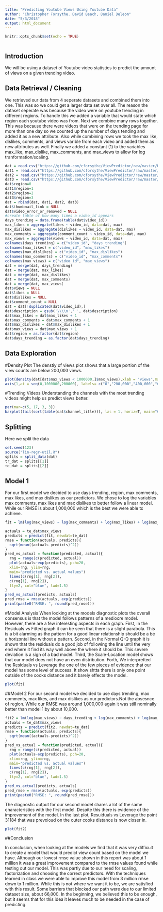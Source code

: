 ```yaml
---
title: "Predicting Youtube Views Using Youtube Data"
author: "Christopher Forsythe, David Beach, Daniel Deleon"
date: "5/3/2018"
output: html_document
---
```


```r
knitr::opts_chunk$set(echo = TRUE)
```

```r

```

## Introduction

We will be using a dataset of Youtube video statistics to predict the amount of views on a given trending video.

## Data Retrieval / Cleaning 

We retrieved our data from 4 seperate datasets and combined them into one. This was so we could get a larger data set over all. The reason the dataset seperate was because the video were on youtube trending in different regions. To handle this we added a variable that would state which region each youtube video was from. Next we combine many rows together. This was because there were videos that were on the trending page for more than one day so we counted up the number of days tending and added it as a new attribute. Also while combining rows we took the max like, dislikes, comments, and views varible from each video and added them as new attributes as well. Finally we added a constant (1) to the variables max_like, max_dislike, max_comments, and max_views to allow for log tranformation/scaling. 
```r
dat = read.csv("https://github.com/cforsythe/ViewPredictor/raw/master/USvideos.csv")
dat1 = read.csv("https://github.com/cforsythe/ViewPredictor/raw/master/CAvideos.csv")
dat2 = read.csv("https://github.com/cforsythe/ViewPredictor/raw/master/FRvideos.csv")
dat3 = read.csv("https://github.com/cforsythe/ViewPredictor/raw/master/DEvideos.csv")
dat$region=0
dat1$region=1
dat2$region=2
dat3$region=3
dat = rbind(dat, dat1, dat2, dat3)
dat$thumbnail_link = NULL
dat$video_error_or_removed = NULL 
#create table of how many times a video_id appears
days_trending = data.frame(table(dat$video_id))
max_likes = aggregate(likes ~ video_id, data=dat, max)
max_dislikes = aggregate(dislikes ~ video_id, data=dat, max)
max_comments = aggregate(comment_count ~ video_id, data=dat, max)
max_views = aggregate(views ~ video_id, data=dat, max)
colnames(days_trending) = c("video_id", "days_trending")
colnames(max_likes) = c("video_id", "max_likes")
colnames(max_dislikes) = c("video_id", "max_dislikes")
colnames(max_comments) = c("video_id", "max_comments")
colnames(max_views) = c("video_id", "max_views")
dat = merge(dat, days_trending)
dat = merge(dat, max_likes)
dat = merge(dat, max_dislikes)
dat = merge(dat, max_comments)
dat = merge(dat, max_views)
dat$views = NULL
dat$likes = NULL
dat$dislikes = NULL
dat$comment_count = NULL
dat = dat[!duplicated(dat$video_id),]
dat$description = gsub('\\\\n',' ', dat$description)
dat$max_likes = dat$max_likes + 1
dat$max_comments = dat$max_comments + 1
dat$max_dislikes = dat$max_dislikes + 1
dat$max_views = dat$max_views + 1
dat$region = as.factor(dat$region)
dat$days_trending = as.factor(dat$days_trending)

```
## Data Exploration

#Density Plot
The denstiy of views plot shows that a large portion of the view counts are below 200,000 views.
```r
plot(density(dat[dat$max_views < 1000000,]$max_views),xlab = "views",main = "Density of Views under 1 Million",xaxt = "n")
axis(1,at = seq(0,1000000,200000), labels= c("0","200,000","400,000","600,000","800,000","1,000,000"))
```
#Trending Videos
Understanding the channels with the most trending videos might help us predict views better.
```r
par(mar=c(5, 17, 3, 3))
barplot(tail(sort(table(dat$channel_title))), las = 1, horiz=T, main="Channels with most trending videos", xlab="Number of trending videos", col="red")
```
## Splitting
Here we split the data
```r
set.seed(123)
source("lin-regr-util.R")
splits = split_data(dat)
tr_dat = splits[[1]]
te_dat = splits[[2]]

```


## Model 1
For our first  model we decided to use days trending, region, max comments, max likes, and max dislikes as our predictors. We chose to log the variables max comments, max likes and max dislikes to better follow a linear model. While our RMSE is about 1,000,000 which is the best we were able to achieve. 
```r

fit = lm(log(max_views) ~ log(max_comments) + log(max_likes) + log(max_dislikes) + region + days_trending , dat=tr_dat)

actuals = te_dat$max_views
predicts = predict(fit, newdat=te_dat)
rmse = function(actuals, predicts){
  sqrt(mean((actuals-predicts)^2))
}
pred_vs_actual = function(predicted, actual){
  rng = range(c(predicted, actual))
  plot(actuals~exp(predicts), pch=20,
  xlim=rng, ylim=rng, 
  main="predicted vs. actual values")
  lines(c(rng[1], rng[2]),
  c(rng[1], rng[2]),
  lty=2, col="blue", lwd=1.5)
}
pred_vs_actual(predicts, actuals)
pred_rmse = rmse(actuals, exp(predicts))
print(paste0("RMSE: ", round(pred_rmse)))
```

#Model Analysis
When looking at the models diagnostic plots the overall consensus is that the model follows patterns of a mediocre model. However, there are a few interesting aspects in each graph. First, in the Residuals vs Fitted graph it can be seen that there is a slight parabola. This is a bit alarming as the pattern for a good linear relationship should be a be a horizontal line without a pattern. Second, in the Normal Q-Q graph it is shown that the residuals do a good job of following the line until the very end where it find its way well above the where it should be. This severe deviation is a sign of a bad model. Third, the Scale-Location model shows that our model does not have an even distribution. Forth, We interpretted the Residuals vs Leverage the one of the few pieces of evidence that our model has some level of success. It show shtta there is only one point outside of the cooks distance and it barely effects the model. 
```r

plot(fit)
```
##Model 2
For our second  model we decided to use days trending, max comments, max likes, and max dislikes as our predictors.Not the absesnce of region. While our RMSE was around 1,000,000 again it was still nominally better than model 1 by about 10,000. 
```r
fit2 = lm(log(max_views) ~ days_trending + log(max_comments) + log(max_likes) + log(max_dislikes), dat=tr_dat)
actuals = te_dat$max_views
predicts = predict(fit2, newdat=te_dat)
rmse = function(actuals, predicts){
  sqrt(mean((actuals-predicts)^2))
}
pred_vs_actual = function(predicted, actual){
  rng = range(c(predicted, actual))
  plot(actuals~exp(predicts), pch=20,
  xlim=rng, ylim=rng, 
  main="predicted vs. actual values")
  lines(c(rng[1], rng[2]),
  c(rng[1], rng[2]),
  lty=2, col="blue", lwd=1.5)
}
pred_vs_actual(predicts, actuals)
pred_rmse = rmse(actuals, exp(predicts))
print(paste0("RMSE: ", round(pred_rmse)))
```
The diagnostic output for our second model shares a lot of the same characteristics with the first model. Despite this there is evidence of the improvement of the model. In the last plot, Resuiduals vs Leverage the point 31184 that was prevoioud on the outer cooks distance is now closer in.   
```r
plot(fit2)
```





##Conclusion

In conclusion, when looking at the models we find that it was very difficult to create a model that would predict view count based on the model we have. Although our lowest rmse value shown in this report was about 1 million it was a great improvement compared to the rmse values found while testing out our model. This was partly due to our need for scaling, factorization and choosing the correct predictors. With the techniques learned in class we were able to improve this model from 3 million rmse down to 1 million. While this is not where we want it to be, we are satisfied with this result. Some barriers that blocked our path were due to our limited dataset size, about 66,000. In the beginning, we believed this to be enough, but it seems that for this idea it leaves much to be needed in the case of predicting. 



